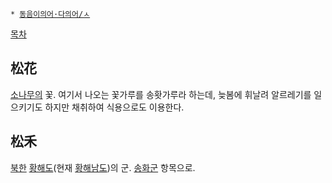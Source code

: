  * [[동음이의어·다의어/ㅅ]]

[[목차]]
== 松花 ==
[[소나무]]의 꽃. 여기서 나오는 꽃가루를 송홧가루라 하는데, 늦봄에 휘날려 알르레기를 일으키기도 하지만 채취하여 식용으로도 이용한다.

== 松禾 ==
[[북한]] [[황해도]](현재 [[황해남도]])의 군. [[송화군]] 항목으로.
